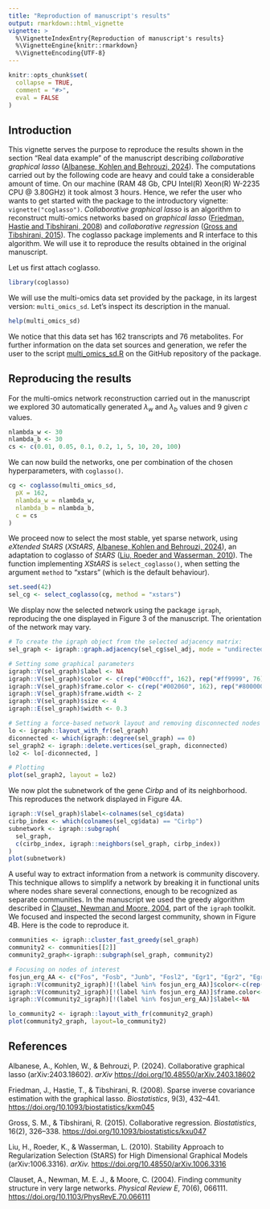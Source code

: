 ```yaml
---
title: "Reproduction of manuscript's results"
output: rmarkdown::html_vignette
vignette: >
  %\VignetteIndexEntry{Reproduction of manuscript's results}
  %\VignetteEngine{knitr::rmarkdown}
  %\VignetteEncoding{UTF-8}
---
```


```r
knitr::opts_chunk$set(
  collapse = TRUE,
  comment = "#>",
  eval = FALSE
)
```

## Introduction

This vignette serves the purpose to reproduce the results shown in the section "Real data example" of the manuscript describing *collaborative graphical lasso* ([Albanese, Kohlen and Behrouzi, 2024](#ref)). The computations carried out by the following code are heavy and could take a considerable amount of time. On our machine (RAM 48 Gb, CPU Intel(R) Xeon(R) W-2235 CPU @ 3.80GHz) it took almost 3 hours. Hence, we refer the user who wants to get started with the package to the introductory vignette: `vignette("coglasso")`. *Collaborative graphical lasso* is an algorithm to reconstruct multi-omics networks based on *graphical lasso* ([Friedman, Hastie and Tibshirani, 2008](#ref)) and *collaborative regression* ([Gross and Tibshirani, 2015](#ref)). The coglasso package implements and R interface to this algorithm. We will use it to reproduce the results obtained in the original manuscript.

Let us first attach coglasso.

```r
library(coglasso)
```

We will use the multi-omics data set provided by the package, in its largest version: `multi_omics_sd`. Let's inspect its description in the manual.

```r
help(multi_omics_sd)
```

We notice that this data set has 162 transcripts and 76 metabolites. For further information on the data set sources and generation, we refer the user to the script [multi_omics_sd.R](https://github.com/DrQuestion/coglasso/blob/main/data-raw/multi_omics_sd.R) on the GitHub repository of the package.

## Reproducing the results

For the multi-omics network reconstruction carried out in the manuscript we explored 30 automatically generated $λ_w$ and $λ_b$ values and 9 given $c$ values.

```r
nlambda_w <- 30
nlambda_b <- 30
cs <- c(0.01, 0.05, 0.1, 0.2, 1, 5, 10, 20, 100)
```

We can now build the networks, one per combination of the chosen hyperparameters, with `coglasso()`.

```r
cg <- coglasso(multi_omics_sd,
  pX = 162,
  nlambda_w = nlambda_w,
  nlambda_b = nlambda_b,
  c = cs
)
```

We proceed now to select the most stable, yet sparse network, using *eXtended StARS* (*XStARS*, [Albanese, Kohlen and Behrouzi, 2024](#ref)), an adaptation to coglasso of *StARS* ([Liu, Roeder and Wasserman, 2010](#ref)). The function implementing *XStARS* is `select_coglasso()`, when setting the argument `method` to "xstars" (which is the default behaviour).

```r
set.seed(42)
sel_cg <- select_coglasso(cg, method = "xstars")
```

We display now the selected network using the package `igraph`, reproducing the one displayed in Figure 3 of the manuscript. The orientation of the network may vary.

```r
# To create the igraph object from the selected adjacency matrix:
sel_graph <- igraph::graph.adjacency(sel_cg$sel_adj, mode = "undirected")

# Setting some graphical parameters
igraph::V(sel_graph)$label <- NA
igraph::V(sel_graph)$color <- c(rep("#00ccff", 162), rep("#ff9999", 76))
igraph::V(sel_graph)$frame.color <- c(rep("#002060", 162), rep("#800000", 76))
igraph::V(sel_graph)$frame.width <- 2
igraph::V(sel_graph)$size <- 4
igraph::E(sel_graph)$width <- 0.3

# Setting a force-based network layout and removing disconnected nodes from the graph
lo <- igraph::layout_with_fr(sel_graph)
diconnected <- which(igraph::degree(sel_graph) == 0)
sel_graph2 <- igraph::delete.vertices(sel_graph, diconnected)
lo2 <- lo[-diconnected, ]

# Plotting
plot(sel_graph2, layout = lo2)
```

We now plot the subnetwork of the gene *Cirbp* and of its neighborhood. This reproduces the network displayed in Figure 4A.

```r
igraph::V(sel_graph)$label<-colnames(sel_cg$data)
cirbp_index <- which(colnames(sel_cg$data) == "Cirbp")
subnetwork <- igraph::subgraph(
  sel_graph,
  c(cirbp_index, igraph::neighbors(sel_graph, cirbp_index))
)
plot(subnetwork)
```

A useful way to extract information from a network is community discovery. This technique allows to simplify a network by breaking it in functional units where nodes share several connections, enough to be recognized as separate communities. In the manuscript we used the greedy algorithm described in [Clauset, Newman and Moore, 2004](#ref), part of the `igraph` toolkit. We focused and inspected the second largest community, shown in Figure 4B. Here is the code to reproduce it.

```r
communities <- igraph::cluster_fast_greedy(sel_graph)
community2 <- communities[[2]]
community2_graph<-igraph::subgraph(sel_graph, community2)

# Focusing on nodes of interest
fosjun_erg_AA <- c("Fos", "Fosb", "Junb", "Fosl2", "Egr1", "Egr2", "Egr3", "Ala", "Arg", "Asn","His","Ile","Leu","Lys","Met","Orn","Phe","Ser","Thr","Tyr","Val")
igraph::V(community2_igraph)[!(label %in% fosjun_erg_AA)]$color<-c(rep("#3bd8ff", 29), rep("#ffadad", 5))
igraph::V(community2_igraph)[!(label %in% fosjun_erg_AA)]$frame.color<-NA
igraph::V(community2_igraph)[!(label %in% fosjun_erg_AA)]$label<-NA

lo_community2 <- igraph::layout_with_fr(community2_graph)
plot(community2_graph, layout=lo_community2)
```

## References {#ref}

  Albanese, A., Kohlen, W., & Behrouzi, P. (2024). Collaborative graphical lasso (arXiv:2403.18602). *arXiv* <https://doi.org/10.48550/arXiv.2403.18602>
  
Friedman, J., Hastie, T., & Tibshirani, R. (2008). Sparse inverse covariance estimation with the graphical lasso. *Biostatistics*, 9(3), 432--441. <https://doi.org/10.1093/biostatistics/kxm045>

Gross, S. M., & Tibshirani, R. (2015). Collaborative regression. *Biostatistics*, 16(2), 326--338. <https://doi.org/10.1093/biostatistics/kxu047> 

Liu, H., Roeder, K., & Wasserman, L. (2010). Stability Approach to Regularization Selection (StARS) for High Dimensional Graphical Models (arXiv:1006.3316). *arXiv.* <https://doi.org/10.48550/arXiv.1006.3316>

Clauset, A., Newman, M. E. J., & Moore, C. (2004). Finding community structure in very large networks. *Physical Review E*, 70(6), 066111. <https://doi.org/10.1103/PhysRevE.70.066111>
